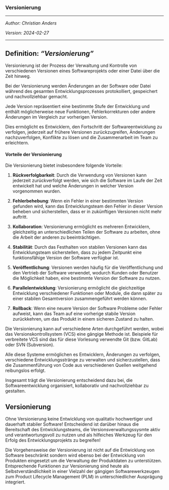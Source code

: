 
<!-- -------------------------------------------------------------------------

                       Software: Versionierung

-------------------------------------------------------------------------- -->

### Versionierung

---

*Author: Christian Anders*

*Version: 2024-02-27*

---


<!-- -------------------------------------------------------------------------

                       Versionierung von Software

-------------------------------------------------------------------------- -->

::: {.callout-tip}
## Definition: *"Versionierung"*
Versionierung ist der Prozess der Verwaltung und Kontrolle von verschiedenen Versionen eines Softwareprojekts oder einer Datei über die Zeit hinweg. 
:::

Bei der Versionierung werden Änderungen an der Software oder Datei während des gesamten Entwicklungsprozesses protokolliert, gespeichert und nachvollziehbar gemacht. 

Jede Version repräsentiert eine bestimmte Stufe der Entwicklung und enthält möglicherweise neue Funktionen, Fehlerkorrekturen oder andere Änderungen im Vergleich zur vorherigen Version. 

Dies ermöglicht es Entwicklern, den Fortschritt der Softwareentwicklung zu verfolgen, jederzeit auf frühere Versionen zurückzugreifen, Änderungen nachzuverfolgen, Konflikte zu lösen und die Zusammenarbeit im Team zu erleichtern.

#### Vorteile der Versionierung

Die Versionierung bietet insbesondere folgende Vorteile:

1. **Rückverfolgbarkeit**: Durch die Verwendung von Versionen kann jederzeit zurückverfolgt werden, wie sich die Software im Laufe der Zeit entwickelt hat und welche Änderungen in welcher Version vorgenommen wurden.

2. **Fehlerbehebung**: Wenn ein Fehler in einer bestimmten Version gefunden wird, kann das Entwicklungsteam den Fehler in dieser Version beheben und sicherstellen, dass er in zukünftigen Versionen nicht mehr auftritt.

3. **Kollaboration**: Versionierung ermöglicht es mehreren Entwicklern, gleichzeitig an unterschiedlichen Teilen der Software zu arbeiten, ohne die Arbeit der anderen zu beeinträchtigen.

4. **Stabilität**: Durch das Festhalten von stabilen Versionen kann das Entwicklungsteam sicherstellen, dass zu jedem Zeitpunkt eine funktionsfähige Version der Software verfügbar ist.

5. **Veröffentlichung**: Versionen werden häufig für die Veröffentlichung und den Vertrieb der Software verwendet, wodurch Kunden oder Benutzer die Möglichkeit haben, eine bestimmte Version der Software zu nutzen.

6. **Parallelentwicklung**: Versionierung ermöglicht die gleichzeitige Entwicklung verschiedener Funktionen oder Module, die dann später zu einer stabilen Gesamtversion zusammengeführt werden können.

7. **Rollback**: Wenn eine neuere Version der Software Probleme oder Fehler aufweist, kann das Team auf eine vorherige stabile Version zurückkehren, um das Produkt in einem sicheren Zustand zu halten.

Die Versionierung kann auf verschiedene Arten durchgeführt werden, wobei das Versionskontrollsystem (VCS) eine gängige Methode ist. Beispiele für verbreitete VCS sind das für diese Vorlesung verwendte Git (bzw. GitLab) oder SVN (Subversion). 

Alle diese Systeme ermöglichen es Entwicklern, Änderungen zu verfolgen, verschiedene Entwicklungsstränge zu verwalten und sicherzustellen, dass die Zusammenführung von Code aus verschiedenen Quellen weitgehend reibungslos erfolgt.

Insgesamt trägt die Versionierung entscheidend dazu bei, die Softwareentwicklung organisiert, kollaborativ und nachvollziehbar zu gestalten. 

::: {.callout-important}
## Versionierung
Ohne Versionierung keine Entwicklung von qualitativ hochwertiger und dauerhaft stabiler Software! Entscheidend ist darüber hinaus die Bereitschaft des Entwicklungsteams, die Versionsverwaltungssysmte aktiv und verantwortungsvoll zu nutzen und als hilfeiches Werkzeug für den Erfolg des Entwicklungsprojekts zu begreifen!
:::

<!-- -------------------------------------------------------------------------

                       Versionierung von Produktdaten

-------------------------------------------------------------------------- -->

Die Vorgehensweise der Versionierung ist nicht auf die Entwicklung von Software beschränkt sondern wird ebenso bei der Entwicklung von Produkten eingesetzt um die Verwaltung der Produktdaten zu unterstützen. Entsprechende Funktionen zur Versionierung sind heute als Selbstverständlichkeit in einer Vielzahl der gängigen Softwarewerkzeugen zum Product Lifecycle Management (PLM) in unterschiedlicher Ausprägung integriert.

